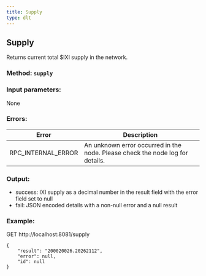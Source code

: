 ```yaml
---
title: Supply
type: dlt
---
```

## Supply
Returns current total $IXI supply in the network.
### Method: `supply`
### Input parameters:
None

### Errors:

| Error | Description |
| --- | --- |
| RPC_INTERNAL_ERROR | An unknown error occurred in the node. Please check the node log for details. |

### Output:
- success: IXI supply as a decimal number in the result field with the error field set to null
- fail: JSON encoded details with a non-null error and a null result

### Example:
GET http://localhost:8081/supply
```
{
	"result": "200020026.20262112",
	"error": null,
	"id": null
}
```
